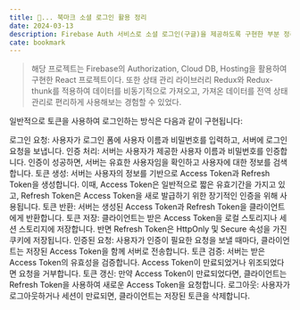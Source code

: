 ```yaml
---
title: 📝... 북마크 소셜 로그인 활용 정리
date: 2024-03-13
description: Firebase Auth 서비스로 소셜 로그인(구글)을 제공하도록 구현한 부분 정리하기
cate: bookmark
---
```


> 해당 프로젝트는 Firebase의 Authorization, Cloud DB, Hosting을 활용하여 구현한 React 프로젝트이다.
> 또한 상태 관리 라이브러리 Redux와 Redux-thunk를 적용하여 데이터를 비동기적으로 가져오고,
> 가져온 데이터를 전역 상태 관리로 편리하게 사용해보는 경험할 수 있었다.

일반적으로 토큰을 사용하여 로그인하는 방식은 다음과 같이 구현됩니다:

로그인 요청: 사용자가 로그인 폼에 사용자 이름과 비밀번호를 입력하고, 서버에 로그인 요청을 보냅니다.
인증 처리: 서버는 사용자가 제공한 사용자 이름과 비밀번호를 인증합니다. 인증이 성공하면, 서버는 유효한 사용자임을 확인하고 사용자에 대한 정보를 검색합니다.
토큰 생성: 서버는 사용자의 정보를 기반으로 Access Token과 Refresh Token을 생성합니다. 이때, Access Token은 일반적으로 짧은 유효기간을 가지고 있고, Refresh Token은 Access Token을 새로 발급하기 위한 장기적인 인증을 위해 사용됩니다.
토큰 반환: 서버는 생성된 Access Token과 Refresh Token을 클라이언트에게 반환합니다.
토큰 저장: 클라이언트는 받은 Access Token을 로컬 스토리지나 세션 스토리지에 저장합니다. 반면 Refresh Token은 HttpOnly 및 Secure 속성을 가진 쿠키에 저장됩니다.
인증된 요청: 사용자가 인증이 필요한 요청을 보낼 때마다, 클라이언트는 저장된 Access Token을 함께 서버로 전송합니다.
토큰 검증: 서버는 받은 Access Token의 유효성을 검증합니다. Access Token이 만료되었거나 위조되었다면 요청을 거부합니다.
토큰 갱신: 만약 Access Token이 만료되었다면, 클라이언트는 Refresh Token을 사용하여 새로운 Access Token을 요청합니다.
로그아웃: 사용자가 로그아웃하거나 세션이 만료되면, 클라이언트는 저장된 토큰을 삭제합니다.

